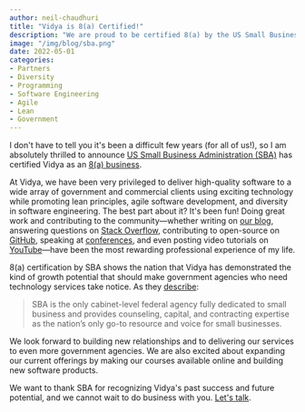 ```yaml
---
author: neil-chaudhuri
title: "Vidya is 8(a) Certified!"
description: "We are proud to be certified 8(a) by the US Small Business Administration."
image: "/img/blog/sba.png"
date: 2022-05-01
categories: 
- Partners
- Diversity
- Programming
- Software Engineering
- Agile
- Lean
- Government
---
```


I don't have to tell you it's been a difficult few years (for all of us!), so I am absolutely thrilled to announce 
[US Small Business Administration (SBA)](https://www.sba.gov/) has certified Vidya as an 
[8(a) business](https://www.sba.gov/federal-contracting/contracting-assistance-programs/8a-business-development-program).

At Vidya, we have been very privileged to deliver high-quality software to a wide array of government and commercial clients
using exciting technology while promoting lean principles, agile software development,
and diversity in software engineering. The best part about it? It's been fun! Doing great work and contributing to the community—whether 
writing on [our blog](/blog/), answering questions on [Stack Overflow](http://stackoverflow.com/users/1347281/vidya),
contributing to open-source on [GitHub](https://github.com/VidyaSource), 
speaking at [conferences](/blog/speaking-at-code-writers-workshop-2017/), and even posting video tutorials on 
[YouTube](https://www.youtube.com/channel/UC24LVc8Bb65SF6LW-SLog9A)—have been the most rewarding professional experience of my life.  

8(a) certification by SBA shows the nation that Vidya has demonstrated the kind of growth potential that should make government agencies 
who need technology services take notice. As they [describe](https://www.sba.gov/about-sba):

> SBA is the only cabinet-level federal agency fully dedicated to small business and provides counseling, capital, and contracting expertise as the nation’s only go-to resource and voice for small businesses.

We look forward to building new relationships and to delivering our services to even more government agencies. We are also excited about expanding
our current offerings by making our courses available online and building new software products.

We want to thank SBA for recognizing Vidya's past success and future potential, and we cannot wait to do business
with you. [Let's talk](/contact).

<PostImage alt="US Small Business Administration 8(a) Certified" src="/img/certifications/8a.png" width="475" height="529" />
